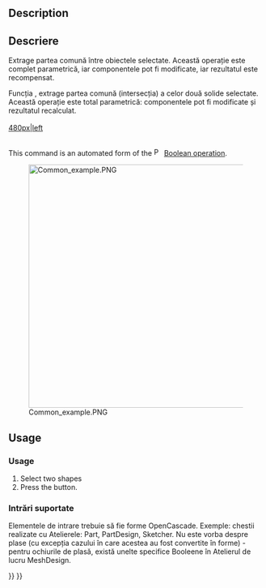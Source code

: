 <languages/>

{{Docnav
|[[Part_Fuse|Fuse]]
|[[Part_JoinConnect|JoinConnect]]
|[[Part_Workbench|Part]]
|IconL=Part_Fuse.svg
|IconR=Part_JoinConnect.svg
|IconC=Workbench_Part.svg
}}

<div class="mw-translate-fuzzy">
{{GuiCommand/ro
|Name=Part Common
|Name/ro=Part Common
|MenuLocation=Part → Common
|Workbenches=[[Part_Workbench/ro|Part]]
|SeeAlso=[[Part Union/ro|Part Union]], [[Part Cut/ro|Part Cut]]
}}
</div>

==Description==

<div class="mw-translate-fuzzy">
== Descriere ==
Extrage partea comună între obiectele selectate. Această operație este complet parametrică, iar componentele pot fi modificate, iar rezultatul este recompensat.


Funcția {{KEY|[[Image:Part_Common.png|16px|text-top=Intersection|link=Part_Common/fr]] [[Part_Common/fr|Intersection]]}}, extrage partea comună (intersecția) a celor două solide selectate. Această operație este total parametrică: componentele pot fi modificate și rezultatul recalculat.
<br /><br />
[[IMAGE:Part_Common_fr_01.png|480px|left]]
<br /><br />
{{clear}}
</div>

This command is an automated form of the [[Image:Part_Boolean.svg|16px|link=Part_Boolean]] [[Part_Boolean|Boolean operation]].

[[Image:Common_example.PNG|480px]]

== Usage ==

<div class="mw-translate-fuzzy">
===Usage===
# Select two shapes
# Press the {{Button|[[Image:Part_Common.svg|16px|link=Part_Common]] [[Part_Common|Common]]}} button.
</div>

<span id="Supported_inputs"></span>
<div class="mw-translate-fuzzy">
=== Intrări suportate ===
</div>

<div class="mw-translate-fuzzy">
Elementele de intrare trebuie să fie forme OpenCascade. Exemple: chestii realizate cu Atelierele: Part, PartDesign, Sketcher. Nu este vorba despre plase (cu excepția cazului în care acestea au fost convertite în forme) - pentru ochiurile de plasă, există unelte specifice Booleene în Atelierul de lucru MeshDesign.
</div>


{{Docnav
|[[Part_Fuse|Fuse]]
|[[Part_JoinConnect|JoinConnect]]
|[[Part_Workbench|Part]]
|IconL=Part_Fuse.svg
|IconR=Part_JoinConnect.svg
|IconC=Workbench_Part.svg
}}

{{Part_Tools_navi{{#translation:}}}}
{{Userdocnavi{{#translation:}}}}